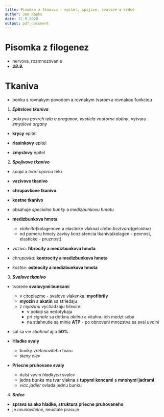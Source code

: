 ```yaml
---
title: Pisomka a tkaniva - epitel, spojive, svalove a srdce  
author: Jan Kapko
date: 21.9.2020
output: pdf_document
---
```


# Pisomka z filogenez 
- nervova, rozmnozovanie
- ***28.9.***

# Tkaniva
- bonku s rovnakym povodom a rovnakym tvarom a rovnakou funkciou

1. ***Epitelove tkaniva***
- pokryva *povrch tela a oraganov*, *vystiela vnutorne dutiny*, vytvara *zmyslove organy*

- **krycy** epitel
- **riasinkovy** epitel
- **zmyslovy** epitel

2. ***Spojivove tkanivo***
- *spaja* a *tvori oporou* telu

- **vazivove tkanivo**
- **chrupavkove tkanivo**
- **kostne tkanivo**

- obsahuje *specialne bunky* a *medizbunkovu hmotu*
- **medizbunkova hmota**
  - *vlaknita*(kolagenove a elasticke vlakna) alebo *beztvara*(geloidna)
  - od pomeru hmoty zavisy konzistencia tkaniva(kolagen - pevnost, elasticke - pruznost)

- *vazivo*: **fibrocity a medizbunkova hmota**
- *chrupavka*: **kontrocity a medizbunkova hmota**
- *kostne*: **osteocity a medizbunkova hmota**

3. ***Svalove tkanivo***
- tvorene **svalovymi bunkami**
  - v citoplazme - svalove vlakenka: **myofibrily**
  - **myozin** a **akatin** sa striedaju
  - z *myozinu* vychadzaju *hlavice*: 
    - v pokoji sa nedotykaju
    - pri *signale* sa dotknu *aktinu* a vitahnu ich medzi seba
    - na stiahnutie sa minie **ATP** - po obnoveni mnozstva sa sval uvolni

- sal sa vie *stiahnut* aj o **50%**

- **Hladke svaly**
  - bunky *vretenoviteho* tvaru
  - *steny ciev*

- **Priecne pruhovane svaly**
  - dalsi vyvin *hladkych* svalov
  - jedna bunka ma tvar vlakna s **tupymi koncami** a **mnohymi jadrami**
  - *viac jadier* ovlada jednu bunku

4. ***Srdce***
- **sprava sa ako hladke, struktura priecne pruhovaneho**
- je *neunavitelne*, neustale pracuje
